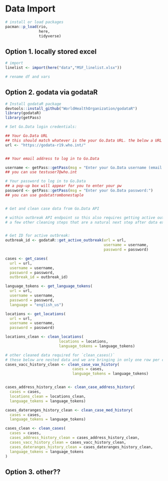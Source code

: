 # Data Import

```r
# install or load packages
pacman::p_load(rio, 
               here,
               tidyverse)
```


## Option 1. locally stored excel

```r
# import
linelist <- import(here("data","MSF_linelist.xlsx"))

# rename df and vars
```


## Option 2. godata via godataR

```r
# Install godataR package
devtools::install_github("WorldHealthOrganization/godataR")
library(godataR)
library(getPass)
```

```r
# Set Go.Data login credentials:

## Your Go.Data URL
## this should match whatever is the your Go.Data URL. the below a URL to a demo instance with fake data.
url <- "https://godata-r19.who.int/" 


## Your email address to log in to Go.Data

username <- getPass::getPass(msg = "Enter your Go.Data username (email address):") 
## you can use testuser7@who.int

# Your password to log in to Go.Data
## a pop-up box will appear for you to enter your pw
password <- getPass::getPass(msg = "Enter your Go.Data password:") 
## you can use godatatrombonestaple


# Get and clean case data from Go.Data API

# within outbreak API endpoint so this also requires getting active outbreak ID for disease of interest
# a few other cleaning steps that are a natural next step after data extraction


# Get ID for active outbreak:
outbreak_id <- godataR::get_active_outbreak(url = url, 
                                            username = username, 
                                            password = password)

cases <- get_cases(
  url = url,
  username = username,
  password = password,
  outbreak_id = outbreak_id)

language_tokens <- get_language_tokens(
  url = url,
  username = username,
  password = password,
  language = "english_us")

locations <- get_locations(
  url = url,
  username = username,
  password = password)

locations_clean <- clean_locations(
                        locations = locations,
                        language_tokens = language_tokens)

# other cleaned data required for `clean_cases()`
# these below are nested data and we are bringing in only one row per case.
cases_vacc_history_clean <- clean_case_vax_history(
                              cases = cases,
                              language_tokens = language_tokens)


cases_address_history_clean <- clean_case_address_history(
  cases = cases,
  locations_clean = locations_clean,
  language_tokens = language_tokens)

cases_dateranges_history_clean <- clean_case_med_history(
  cases = cases,
  language_tokens = language_tokens)

cases_clean <- clean_cases(
  cases = cases,
  cases_address_history_clean = cases_address_history_clean,
  cases_vacc_history_clean = cases_vacc_history_clean,
  cases_dateranges_history_clean = cases_dateranges_history_clean,
  language_tokens = language_tokens
)
```


## Option 3. other??
